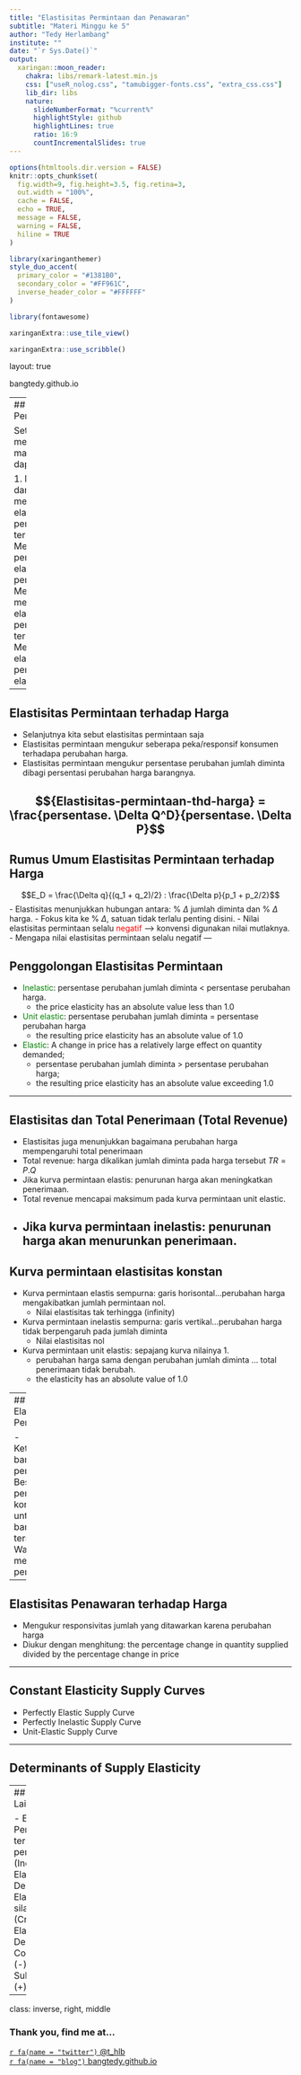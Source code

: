```yaml
---
title: "Elastisitas Permintaan dan Penawaran"
subtitle: "Materi Minggu ke 5"
author: "Tedy Herlambang"
institute: ""
date: "`r Sys.Date()`"
output:
  xaringan::moon_reader:
    chakra: libs/remark-latest.min.js
    css: ["useR_nolog.css", "tamubigger-fonts.css", "extra_css.css"]
    lib_dir: libs
    nature:
      slideNumberFormat: "%current%"
      highlightStyle: github
      highlightLines: true
      ratio: 16:9
      countIncrementalSlides: true
---
```

```r
options(htmltools.dir.version = FALSE)
knitr::opts_chunk$set(
  fig.width=9, fig.height=3.5, fig.retina=3,
  out.width = "100%",
  cache = FALSE,
  echo = TRUE,
  message = FALSE, 
  warning = FALSE,
  hiline = TRUE
)
```

```r
library(xaringanthemer)
style_duo_accent(
  primary_color = "#1381B0",
  secondary_color = "#FF961C",
  inverse_header_color = "#FFFFFF"
)
```

```r
library(fontawesome)
```

```r
xaringanExtra::use_tile_view()
```

```r
xaringanExtra::use_scribble()
```
layout: true

  
<div class="my-footer"><span>bangtedy.github.io</span></div>

<!-- this adds the link footer to all slides, depends on my-footer class in css-->

---
## Capaian Pembelajaran

Setelah mempelajari ini, mahasiswa akan dapat

1. Mendefinisikan dan menggambarkan elastisitas permintaan terhadap harga
2. Mengidentifikasikan penentu-penentu elastisitas permintaan
3. Mendefinisikan dan menggambarkan elastisitas penawaran terhadap harga
4. Menjelaskan elastisitas pendapatan dan elastisitas silang 
---

## Elastisitas Permintaan terhadap Harga 
- Selanjutnya kita sebut elastisitas permintaan saja
- Elastisitas permintaan mengukur seberapa peka/responsif konsumen terhadapa perubahan harga.
- Elastisitas permintaan mengukur persentase perubahan jumlah diminta dibagi persentasi perubahan harga barangnya. 

$${Elastisitas-permintaan-thd-harga} = \frac{persentase. \Delta Q^D}{persentase. \Delta P}$$
---
## Rumus Umum Elastisitas Permintaan terhadap Harga

$$E_D = \frac{\Delta q}{(q_1 + q_2)/2} : \frac{\Delta p}{p_1 + p_2/2}$$
- Elastisitas menunjukkan hubungan antara: % $\Delta$ jumlah diminta dan % $\Delta$ harga. 
- Fokus kita ke % $\Delta$, satuan tidak terlalu penting disini. 
- Nilai elastisitas permintaan selalu <span style="color:red"> negatif</span> --> konvensi digunakan nilai mutlaknya. 
- Mengapa nilai elastisitas permintaan selalu negatif
---

## Penggolongan Elastisitas Permintaan

- <span style="color:green"> Inelastic</span>: persentase perubahan jumlah diminta < persentase perubahan harga. 
  + the price elasticity has an absolute value less than 1.0
- <span style="color:green">Unit elastic</span>: persentase perubahan jumlah diminta =  persentase perubahan harga
  + the resulting price elasticity has an absolute value of 1.0
- <span style="color:green">Elastic</span>: A change in price has a relatively large effect on quantity demanded; 
  + persentase perubahan jumlah diminta > persentase perubahan harga; 
  + the resulting price elasticity has an absolute value exceeding 1.0

---

## Elastisitas dan Total Penerimaan (Total Revenue)
- Elastisitas juga menunjukkan bagaimana perubahan harga mempengaruhi total penerimaan
- Total revenue: harga dikalikan jumlah diminta pada harga tersebut $TR=P.Q$
- Jika kurva permintaan elastis: penurunan harga akan meningkatkan penerimaan. 
- Total revenue mencapai maksimum pada kurva permintaan unit elastic. 
- Jika kurva permintaan inelastis: penurunan harga akan menurunkan penerimaan. 
---

## Kurva permintaan elastisitas konstan

- Kurva permintaan elastis sempurna: garis horisontal...perubahan harga mengakibatkan jumlah permintaan nol.
  + Nilai elastisitas tak terhingga (infinity)
- Kurva permintaan inelastis sempurna: garis vertikal...perubahan harga tidak berpengaruh pada jumlah diminta
  + Nilai elastisitas nol
- Kurva permintaan unit elastis: sepajang kurva nilainya 1.
  + perubahan harga sama dengan perubahan jumlah diminta ... total penerimaan tidak berubah.
  + the elasticity has an absolute value of 1.0

---
##  Penentu Elastisitas Permintaan

- Ketersediaan barang pengganti
- Besar pengeluaran konsumen untuk barang tersebut
- Waktu untuk melakukan penyesuaian
---

## Elastisitas Penawaran terhadap Harga

- Mengukur responsivitas jumlah yang ditawarkan karena perubahan harga
- Diukur dengan menghitung: the percentage change in quantity supplied divided by the percentage change in price

---

## Constant Elasticity Supply Curves

- Perfectly Elastic Supply Curve
- Perfectly Inelastic Supply Curve
- Unit-Elastic Supply Curve

---

## Determinants of Supply Elasticity


---
## Elastisitas Lain

- Elastisitas Permintaan terhadap pendapatan (Income Elasticity of Demand)
- Elastisitas silang (Cross-Price Elasticity of Demand)
  + Complements (-)
  + Substitutes (+)

---

class: inverse, right, middle

### Thank you, find me at...

[`r fa(name = "twitter")` @t_hlb](http://twitter.com/t_hlb)  
[`r fa(name = "blog")` bangtedy.github.io](https://bangtedy.github.io)


